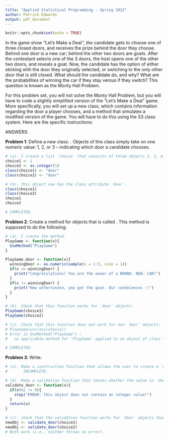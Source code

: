 ```yaml
---
title: "Applied Statistical Programming - Spring 2022"
author: Patrick Edwards
output: pdf_document
---
```


```r
knitr::opts_chunk$set(echo = TRUE)
```

\begin{center}
{\Large{\textbf{Problem Set 3}}} \\
\vspace{4 bp}
Due Wednesday, March 2, 10:00 AM (Before Class) \\
\end{center}

\section*{Instructions}
\begin{enumerate}
  \item The following questions should each be answered within an R script. Be sure to provide many comments in the script to facilitate grading. Undocumented code will not be graded.
  \item Work on git. Fork the repository found at \url{https://github.com/johnsontr/AppliedStatisticalProgramming2022} and add your code for Problem Set 3, committing and pushing frequently. Use meaningful commit messages because these will affect your grade.
  \item You may work in teams, but each student should develop their own Rmarkdown file. To be clear, there should be no copy and paste. Each keystroke in the assignment should be your own.
  \item For students new to programming, this may take a while. Get started.
\end{enumerate}

\section*{Let's Make a Deal\footnote{\url{https://en.wikipedia.org/wiki/Let's_Make_a_Deal}}}
In the game show "Let's Make a Deal'', the candidate gets to choose one of three closed doors, and receives the prize behind the door they choose. Behind one door is a new car; behind the other two doors are goats. After the contestant selects one of the 3 doors, the host opens one of the other two doors, and reveals a goat. Now, the candidate has the option of either sticking with the door they originally selected, or switching to the only other door that is still closed. What should the candidate do, and why? What are the probabilities of winning the car if they stay versus if they switch? This question is known as the Monty Hall Problem.


\subsection*{Your tasks}
For this problem set, you will not solve the Monty Hall Problem, but you will have to code a slightly simplified version of the "Let's Make a Deal" game. More specifically, you will set up a new class, which contains information regarding the door a player chooses, and a method that simulates a modified version of the game. You will have to do this using the S3 class system. Here are the specific instructions:

\begin{enumerate}
  \item Define a new class: \texttt{door}. Objects of this class simply take on one numeric value: 1, 2, or 3 -- indicating which door a candidate chooses.
  \item Create a method for \texttt{door} objects that is called \texttt{PlayGame}. This method is supposed to do the following:
\begin{itemize}
  \item take the numeric value that is stored in the \texttt{door} object,
  \item draw a random number between 1 and 3 that presents the door behind which the car is hidden,
  \item compare the two numbers, and print a message congratulating a winning candidate that chose the correct door, or expressing sympathies for a losing candidate that chose the wrong door.
\end{itemize}
  \item Write: 
  \begin{itemize}
    \item a construction function that allows the user to create a \texttt{door} object,
    \item and a validation function that checks whether the value stored in \texttt{door} is actually an integer
  \end{itemize}
\end{enumerate}


ANSWERS:

**Problem 1**: Define a new class: \texttt{door}. Objects of this class simply take on one numeric value: 1, 2, or 3 -- indicating which door a candidate chooses.

```r
# (a). I create a list `choice` that consists of three objects 1, 2, & 3. I then assign the class `door` to this list. Crucially, this must work with elements that are integer and numeric. I create two objects with whole number elements of both integer and numeric classes.
choice1 <- 1
choice2 <- as.integer(1)
class(choice1) <- "door"
class(choice2) <- "door"

# (b). This object now has the class attribute `door`.
class(choice1)
class(choice2)
choice1
choice2

# COMPLETED.
```



**Problem 2**: Create a method for \texttt{door} objects that is called \texttt{PlayGame}. This method is supposed to do the following:
\begin{itemize}
  \item take the numeric value that is stored in the \texttt{door} object,
  \item draw a random number between 1 and 3 that presents the door behind which the car is hidden,
  \item compare the two numbers, and print a message congratulating a winning candidate that chose the correct door, or expressing sympathies for a losing candidate that chose the wrong door.
\end{itemize}

```r
# (a). I create the method.
PlayGame <- function(x){
  UseMethod("PlayGame")
}

PlayGame.door <- function(x){
  winningDoor <- as.numeric(sample(x = 1:3, size = 1))
  if(x == winningDoor) {
    print("Congratulations! You are the owner of a BRAND. NEW. CAR!")
  }
  if(x != winningDoor) {
    print("How unfortunate, you got the goat. Our condolences :(")
  }
}

# (b). Check that this function works for `door` objects:
PlayGame(choice1)
PlayGame(choice2)

# (c). Check that this function does not work for non-`door` objects:
# PlayGame(unclass(choice))
# Error in UseMethod("PlayGame") : 
#   no applicable method for 'PlayGame' applied to an object of class "c('double', 'numeric')"

# COMPLETED.
```



**Problem 3**: Write: 
  \begin{itemize}
    \item a construction function that allows the user to create a \texttt{door} object,
    \item and a validation function that checks whether the value stored in \texttt{door} is actually an integer
  \end{itemize}

```r
# (a). Make a construction function that allows the user to create a `door` object.
#       INCOMPLETE.

# (b). Make a validation function that checks whether the value in `door` is actually an integer.
validate_door <- function(x){
  if(x%%1 != 0){
    stop("ERROR: this object does not contain an integer value!")
  }
  return(x)
}

# (c). check that the validation function works for `door` objects that contain elements with integer and numeric classes:
newObj <- validate_door(choice1)
newObj <- validate_door(choice2)
# Both work (i.e., neither throws an error).
```



